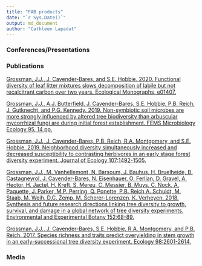 ```yaml
---
title: "FAB products"
date: "`r Sys.Date()`"
output: md_document
author: "Cathleen Lapadat"
---
```


### Conferences/Presentations  


### Publications

[Grossman, J.J., J. Cavender-Bares, and S.E. Hobbie. 2020. Functional diversity of leaf litter mixtures slows decomposition of labile but not recalcitrant carbon over two years. Ecological Monographs, e01407.](https://drive.google.com/file/d/1yY6vzH46COex-qMI2Sm2xrdcHkIUWaW9/view?usp=sharing)  

[Grossman, J.J., A.J. Butterfield, J. Cavender-Bares, S.E. Hobbie, P.B. Reich, J. Gutknecht, and P.G. Kennedy. 2019. Non-symbiotic soil microbes are more strongly influenced by altered tree biodiversity than arbuscular mycorrhizal fungi are during initial forest establishment. FEMS Microbiology Ecology 95, 14 pp.](https://drive.google.com/file/d/1mUCPdwJpn04lrNauS6FubWSdfE6-XLSk/view?usp=sharing)  

[Grossman, J.J., J. Cavender-Bares, P.B. Reich, R.A. Montgomery, and S.E. Hobbie. 2019. Neighborhood diversity simultaneously increased and decreased susceptibility to contrasting herbivores in an early stage forest diversity experiment. Journal of Ecology 107:1492-1505.](https://drive.google.com/file/d/1IdmEgfJWbIiTPft5ljUF_mCK0lBA9yx0/view?usp=sharing)  

[Grossman, J.J., M. Vanhellemont, N. Barsoum, J. Bauhus, H. Bruelheide, B. Castagneyrol, J. Cavender-Bares, N. Eisenhauer, O. Ferlian, D. Gravel, A. Hector, H. Jactel, H. Kreft, S. Mereu, C. Messier, B. Muys, C. Nock, A. Paquette, J. Parker, M.P. Perring, Q. Ponette, P.B. Reich A. Schuldt, M. Staab, M. Weih, D.C. Zemp, M. Scherer-Lorenzen, K. Verheyen. 2018. Synthesis and future research directions linking tree diversity to growth, survival, and damage in a global network of tree diversity experiments. Environmental and Experimental Botany 152:68-89.](https://drive.google.com/file/d/1hgmKKlv9Q8QBpNqDdywtxg1tmrkjbqGu/view?usp=sharing)  

[Grossman, J.J., J. Cavender-Bares, S.E. Hobbie, R.A. Montgomery, and P.B. Reich. 2017. Species richness and traits predict overyielding in stem growth in an early-successional tree diversity experiment. Ecology 98:2601-2614.](https://drive.google.com/file/d/1lc05jZpB-7ucswD_vF3VdPN69QbKz2eR/view?usp=sharing)  

### Media
